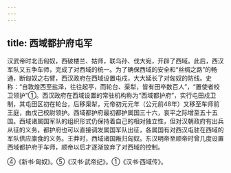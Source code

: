 ```yaml
---
---
---
```

title: 西域都护府屯军
---



汉武帝时北击匈奴，西破楼兰、姑师，联乌孙、伐大宛，开辟了西域。此后，西汉军队又五争车师，完成了对西域的统一。为了确保西域的安全和“丝绸之路”的畅通，断匈奴之右臂，西汉政府在西域设置屯戍，大大延长了对匈奴的防线。史称：“自敦煌西至盐泽，往往起亭，而轮台、渠犁，皆有田卒数百人”，“置使者校卫领护”①。西汉政府在西域设置的常驻机构称为“西域都护府”，实行屯田戍卫制，其屯田区初在轮台，后移渠犁，元帝初元元年（公元前48年）又移至车师前王庭，由戊己校尉领护。西域都护府最初都护属国三十六，哀平之际增至五十五国。西域诸属国军队的组织形式仍保持着自己的相对独立性，但对汉朝政府有出兵从征的义务，都护府也可以直接调发属国军队出征，各属国有对西汉屯驻在西域的军队供应廪食的义务。王莽时，西域诸国叛归匈奴。东汉明帝至顺帝时曾几度设置西域都护府于车师，顺帝以后才逐渐放弃了对西域的控制。

④《新书·匈奴》。⑤《汉书·武帝纪》。①《汉书·西域传》。